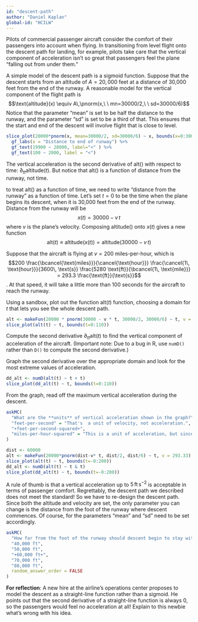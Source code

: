 ```yaml
---
id: "descent-path"
author: "Daniel Kaplan"
global-id: "HCILW"
---
```


Pilots of commercial passenger aircraft consider the comfort of their passengers into account when flying. In transitioning from level flight onto the descent path for landing, for example, pilots take care that the vertical component of acceleration isn't so great that passengers feel the plane "falling out from under them."

A simple model of the descent path is a sigmoid function. Suppose that the descent starts from an altitude of $A = 20,000$ feet at a distance of 30,000 feet from the end of the runway. A reasonable model for the vertical component of the flight path is $$\text{altitude}(x) \equiv A\,\pnorm(x,\ \  mn=30000/2,\ \  sd=30000/6)$$  Notice that the parameter "mean" is set to be half the distance to the runway, and the parameter "sd" is set to be a third of that. This ensures that the start and end of the descent will involve flight that is close to level.

```r
slice_plot(20000*pnorm(x, mean=30000/2, sd=30000/6) ~ x, bounds(x=0:30000)) %>%
  gf_labs(x = "Distance to end of runway") %>%
  gf_text(19900 ~ 28000, label="<" ) %>%
  gf_text(100 ~ 2000, label = "<")
```

The vertical acceleration is the second derivative of alt() with respect to time: $\partial_{tt} \text{altitude}(t)$. But notice that alt() is a function of distance from the runway, not time. 

to treat alt() as a function of time, we need to write "distance from the runway" as a function of time. Let's set $t=0$ to be the time when the plane begins its descent, when it is 30,000 feet from the end of the runway. Distance from the runway will be $$x(t) = 30000 - v\, t$$ where $v$ is the plane's velocity.
Composing altitude() onto $x(t)$ gives a new function 
$$\text{alt}(t) \equiv \text{altitude}(x(t)) = \text{altitude}(30000-v\, t)$$

Suppose that the aircraft is flying at $v = 200$ miles-per-hour, which is $$200  \frac{\bcancel{\text{miles}}}{\cancel{\text{hour}}} \frac{\cancel{1\, \text{hour}}}{3600\, \text{s}} \frac{5280 \text{ft}}{\bcancel{1\, \text{mile}}} = 293.3 \frac{\text{ft}}{\text{s}}$$. 
At that speed, it will take a little more than 100 seconds for the aircraft to reach the runway.

Using a sandbox, plot out the function alt($t$) function, choosing a domain for $t$ that lets you see the whole descent path. 

```r
alt <- makeFun(20000 * pnorm(30000 - v * t, 30000/2, 30000/6) ~ t, v = 293.3)
slice_plot(alt(t) ~ t, bounds(t=0:110))
```



Compute the second derivative $\partial_{tt} \text{alt}(t)$ to find the vertical component of acceleration of the aircraft. (Important note: Due to a bug in R, use `numD()` rather than `D()` to compute the second derivative.)

Graph the second derivative over the appropriate domain and look for the most extreme values of acceleration.

```r
dd_alt <- numD(alt(t) ~ t + t)
slice_plot(dd_alt(t) ~ t, bounds(t=0:110))
```
From the graph, read off the maximum vertical acceleration during the descent.

```r
askMC(
  "What are the **units** of vertical acceleration shown in the graph?",
  "feet-per-second" = "That's  a unit of velocity, not acceleration.",
  "+feet-per-second-squared+",
  "miles-per-hour-squared" = "This is a unit of acceleration, but since we used feet and seconds in defining the alt() function, the second derivative will also be in feet and seconds."
)
```


```r
dist <- 60000
alt <- makeFun(20000*pnorm(dist-v* t, dist/2, dist/6) ~ t, v = 293.33)
slice_plot(alt(t) ~ t, bounds(t=-0:200))
dd_alt <- numD(alt(t) ~ t & t)
slice_plot(dd_alt(t) ~ t, bounds(t=-0:200))
```

A rule of thumb is that a vertical acceleration up to $5\, \text{ft}\, \text{s}^{-2}$ is acceptable in terms of passenger comfort. Regrettably, the descent path we described does not meet the standard! So we have to re-design the descent path. Since both the altitude and velocity are set, the only parameter you can change is the distance from the foot of the runway where descent commences. Of course, for the parameters "mean" and "sd" need to be set accordingly.

```r
askMC(
  "How far from the foot of the runway should descent begin to stay within the $5\\, \\text{ft}\\, \\text{s}^{-2}$ acceleration constraint? Pick the shortest distance that satisfies the constraint.",
  "40,000 ft",
  "50,000 ft",
  "+60,000 ft+",
  "70,000 ft",
  "80,000 ft",
  random_answer_order = FALSE
)
```

**For reflection**: A new hire at the airline's operations center proposes to model the descent as a straight-line function rather than a sigmoid. He points out that the second derivative of a straight-line function is always 0, so the passengers would feel no acceleration at all! Explain to this newbie what's wrong with his idea.



